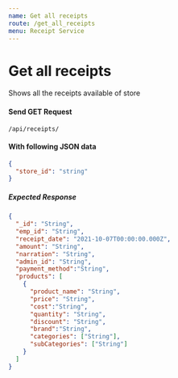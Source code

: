 ```yaml
---
name: Get all receipts
route: /get_all_receipts
menu: Receipt Service
---
```


# Get all receipts

Shows all the receipts available of store

#### Send GET Request

<Code>/api/receipts/</Code>

#### With following JSON data

```json
{
  "store_id": "string"
}
```

##### Expected Response

```json
{
  "_id": "String",
  "emp_id": "String",
  "receipt_date": "2021-10-07T00:00:00.000Z",
  "amount": "String",
  "narration": "String",
  "admin_id": "String",
  "payment_method":"String",
  "products": [
    {
      "product_name": "String",
      "price": "String",
      "cost":"String",
      "quantity": "String",
      "discount": "String",
      "brand":"String",
      "categories": ["String"],
      "subCategories": ["String"]
    }
  ]
}
```

